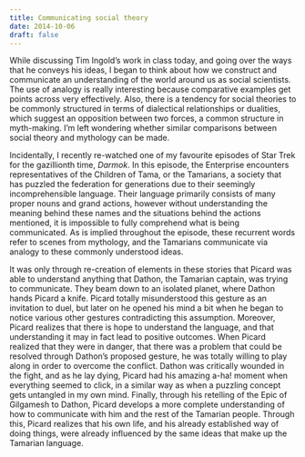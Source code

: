 ```yaml
---
title: Communicating social theory
date: 2014-10-06
draft: false
---
```


While discussing Tim Ingold's work in class today, and going over the ways that he conveys his ideas, I began to think about how we construct and communicate an understanding of the world around us as social scientists.
The use of analogy is really interesting because comparative examples get points across very effectively.
Also, there is a tendency for social theories to be commonly structured in terms of dialectical relationships or dualities, which suggest an opposition between two forces, a common structure in myth-making.
I'm left wondering whether similar comparisons between social theory and mythology can be made.

Incidentally, I recently re-watched one of my favourite episodes of Star Trek for the gazillionth time, _Darmok_.
In this episode, the Enterprise encounters representatives of the Children of Tama, or the Tamarians, a society that has puzzled the federation for generations due to their seemingly incomprehensible language.
Their language primarily consists of many proper nouns and grand actions, however without understanding the meaning behind these names and the situations behind the actions mentioned, it is impossible to fully comprehend what is being communicated.
As is implied throughout the episode, these recurrent words refer to scenes from mythology, and the Tamarians communicate via analogy to these commonly understood ideas.

It was only through re-creation of elements in these stories that Picard was able to understand anything that Dathon, the Tamarian captain, was trying to communicate.
They beam down to an isolated planet, where Dathon hands Picard a knife.
Picard totally misunderstood this gesture as an invitation to duel, but later on he opened his mind a bit when he began to notice various other gestures contradicting this assumption.
Moreover, Picard realizes that there is hope to understand the language, and that understanding it may in fact lead to positive outcomes.
When Picard realized that they were in danger, that there was a problem that could be resolved through Dathon's proposed gesture, he was totally willing to play along in order to overcome the conflict.
Dathon was critically wounded in the fight, and as he lay dying, Picard had his amazing a-ha! moment when everything seemed to click, in a similar way as when a puzzling concept gets untangled in my own mind.
Finally, through his retelling of the Epic of Gilgamesh to Dathon, Picard develops a more complete understanding of how to communicate with him and the rest of the Tamarian people.
Through this, Picard realizes that his own life, and his already established way of doing things, were already influenced by the same ideas that make up the Tamarian language.
